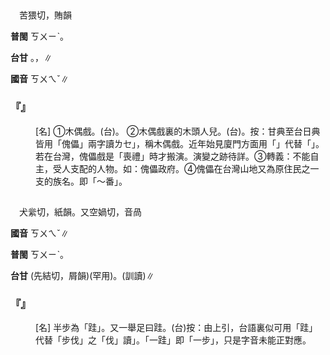 
=={{ruby|傀|ㄎㄨㄟˇ}}==

　苦猥切，賄韻

'''普閩''' <rt>ㄎㄨㄧˋ</rt>。

'''台甘''' {{ruby|(文)|ㄍㄨㄧˋ}}{{ruby|，|ㄎㄨㄧˋ/ㄎㄨㄧ˪}}。{{ruby|(語)|ㄍㄚ}}，{{ruby|傀|ㄍㄚ}}{{ruby|儡|ㄌㆤˋ}}∥

'''國音''' <rt>ㄎㄨㄟˇ</rt>∥

    

==='''『{{ruby|傀|ㄎㄨㄟˇ}}{{ruby|儡|ㄌㄟˇ}}』'''===
: [名] ①木偶戲。(台){{ruby|傀|ㄍㄚ}}{{ruby|儡|ㄌㆤˋ}}{{ruby|戲|ㄏㄧ˪}}。 ②木偶戲裏的木頭人兒。(台){{ruby|傀|ㄍㄚ}}{{ruby|儡|ㄌㆤˋ}}{{ruby|翁|ㄤ}}{{ruby|仔|ㄚ}}。按：甘典至台日典皆用「傀儡」兩字讀{{ruby|「|ㄍㄚ}}<rt>ㄌㆤ</rt>」，稱木偶戲。近年始見廈門方面用「{{ruby|嘉|ㄍㄚ}}{{ruby|禮|ㄌㆤˋ}}」代替「{{ruby|傀|ㄍㄚ}}{{ruby|儡|ㄌㆤˋ}}」。若在台灣，傀儡戲是「喪禮」時才搬演。演變之跡待詳。③轉義：不能自主，受人支配的人物。如：傀儡政府。④傀儡在台灣山地又為原住民之一支的族名。即「～番」。
    

=={{ruby|跬|ㄎㄨㄟˇ}}==

　犬繠切，紙韻。又空媧切，音咼

'''國音''' <rt>ㄎㄨㄟˇ</rt>∥

'''普閩''' <rt>ㄎㄨㄧˋ</rt>。

'''台甘''' {{ruby|(文)|ㄎㄨㄧˋ}}{{ruby|。|ㄒㄧㄚㆵ}}(先結切，屑韻)(罕用)。{{ruby|(語)|ㄏㄨㄚㆷ ͘}}(訓讀)∥

    

==='''『{{ruby|跬|ㄎㄨㄟˇ}}』'''===
: [名] 半步為「跬」。又一舉足曰跬。(台)按：由上引，台語裏似可用「跬」代替「步伐」之「伐」讀{{ruby|「|ㄏㄨㄚㆷ ͘}}」。「一跬」即「一步」，只是字音未能正對應。
    
